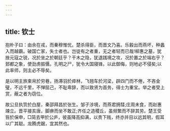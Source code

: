 ```yaml
---
---
---
```

title: 钦士
---




抱朴子曰：由余在戎，而秦穆惟忧。楚杀得臣，而晋文乃喜。乐毅出而燕坏，种蠡入而越霸。破国亡家，失士者也。岂徒有之者重，无之者轻而已哉!柳惠之墓，犹挫元寇之锐，况於坐之於朝廷乎？干木之隐，犹退践境之攻，况於置之於端右乎？郅都之象，使劲虏振慑。孔明之尸，犹令大国寝锋。以此御侮，则地必不侵矣;以此率师，则主必不辱矣。

是以明主旅束帛於穷巷，扬滞羽於瘁林，飞翘车於河梁，辟四门而不倦，不吝金璧，不远千里，不惮屈己，不耻卑辞，而以致贤为首务，得士为重宝。举之者受上赏，蔽之者为窃位。

故公旦执贽於白屋，秦邵拜昌於张生。邹子涉境，而燕君拥彗;庄周未食，而赵惠竦立。晋平接亥唐，脚痹而坐不敢正;齐任之造稷丘，虽频繁而不辞其劳。楚王受笞於保申，□简去甲於公庐，彼虽降高抑满，以贵下贱，终亦并目以远其明，假耳以广其聪。龙腾虎踞，宜其然也。